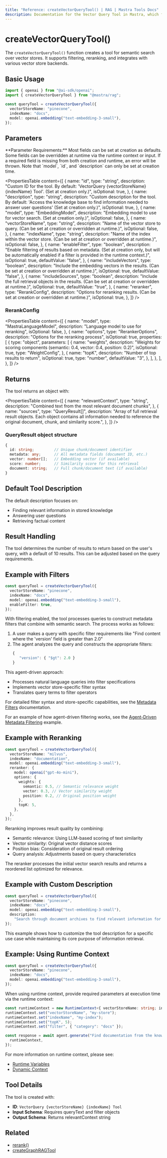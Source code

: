 ```yaml
---
title: "Reference: createVectorQueryTool() | RAG | Mastra Tools Docs"
description: Documentation for the Vector Query Tool in Mastra, which facilitates semantic search over vector stores with filtering and reranking capabilities.
---
```



# createVectorQueryTool()

The `createVectorQueryTool()` function creates a tool for semantic search over vector stores. It supports filtering, reranking, and integrates with various vector store backends.

## Basic Usage

```typescript
import { openai } from "@ai-sdk/openai";
import { createVectorQueryTool } from "@mastra/rag";

const queryTool = createVectorQueryTool({
  vectorStoreName: "pinecone",
  indexName: "docs",
  model: openai.embedding("text-embedding-3-small"),
});
```

## Parameters

<Callout>
**Parameter Requirements:**  
Most fields can be set at creation as defaults. Some fields can be overridden at runtime via the runtime context or input.  
If a required field is missing from both creation and runtime, an error will be thrown. Note that `model`, `id`, and `description` can only be set at creation time.
</Callout>

<PropertiesTable
  content={[
    {
      name: "id",
      type: "string",
      description: "Custom ID for the tool. By default: 'VectorQuery {vectorStoreName} {indexName} Tool'. (Set at creation only.)",
      isOptional: true,
    },
    {
      name: "description",
      type: "string",
      description: "Custom description for the tool. By default: 'Access the knowledge base to find information needed to answer user questions' (Set at creation only.)",
      isOptional: true,
    },
    {
      name: "model",
      type: "EmbeddingModel",
      description: "Embedding model to use for vector search. (Set at creation only.)",
      isOptional: false,
    },
    {
      name: "vectorStoreName",
      type: "string",
      description: "Name of the vector store to query. (Can be set at creation or overridden at runtime.)",
      isOptional: false,
    },
    {
      name: "indexName",
      type: "string",
      description: "Name of the index within the vector store. (Can be set at creation or overridden at runtime.)",
      isOptional: false,
    },
    {
      name: "enableFilter",
      type: "boolean",
      description: "Enable filtering of results based on metadata. (Set at creation only, but will be automatically enabled if a filter is provided in the runtime context.)",
      isOptional: true,
      defaultValue: "false",
    },
    {
      name: "includeVectors",
      type: "boolean",
      description: "Include the embedding vectors in the results. (Can be set at creation or overridden at runtime.)",
      isOptional: true,
      defaultValue: "false",
    },
    {
      name: "includeSources",
      type: "boolean",
      description: "Include the full retrieval objects in the results. (Can be set at creation or overridden at runtime.)",
      isOptional: true,
      defaultValue: "true",
    },
    {
      name: "reranker",
      type: "RerankConfig",
      description: "Options for reranking results. (Can be set at creation or overridden at runtime.)",
      isOptional: true,
    },
  ]}
/>
### RerankConfig

<PropertiesTable
  content={[
    {
      name: "model",
      type: "MastraLanguageModel",
      description: "Language model to use for reranking",
      isOptional: false,
    },
    {
      name: "options",
      type: "RerankerOptions",
      description: "Options for the reranking process",
      isOptional: true,
      properties: [
        {
          type: "object",
          parameters: [
            {
              name: "weights",
              description:
                "Weights for scoring components (semantic: 0.4, vector: 0.4, position: 0.2)",
              isOptional: true,
              type: "WeightConfig",
            },
            {
              name: "topK",
              description: "Number of top results to return",
              isOptional: true,
              type: "number",
              defaultValue: "3",
            },
          ],
        },
      ],
    },
  ]}
/>

## Returns

The tool returns an object with:

<PropertiesTable
  content={[
    {
      name: "relevantContext",
      type: "string",
      description: "Combined text from the most relevant document chunks",
    },
    {
      name: "sources",
      type: "QueryResult[]",
      description: "Array of full retrieval result objects. Each object contains all information needed to reference the original document, chunk, and similarity score.",
    },
  ]}
/>

### QueryResult object structure

```typescript
{
  id: string;         // Unique chunk/document identifier
  metadata: any;      // All metadata fields (document ID, etc.)
  vector: number[];   // Embedding vector (if available)
  score: number;      // Similarity score for this retrieval
  document: string;   // Full chunk/document text (if available)
}
```

## Default Tool Description

The default description focuses on:

- Finding relevant information in stored knowledge
- Answering user questions
- Retrieving factual content

## Result Handling

The tool determines the number of results to return based on the user's query, with a default of 10 results. This can be adjusted based on the query requirements.

## Example with Filters

```typescript
const queryTool = createVectorQueryTool({
  vectorStoreName: "pinecone",
  indexName: "docs",
  model: openai.embedding("text-embedding-3-small"),
  enableFilter: true,
});
```

With filtering enabled, the tool processes queries to construct metadata filters that combine with semantic search. The process works as follows:

1. A user makes a query with specific filter requirements like "Find content where the 'version' field is greater than 2.0"
2. The agent analyzes the query and constructs the appropriate filters:
   ```typescript
   {
      "version": { "$gt": 2.0 }
   }
   ```

This agent-driven approach:

- Processes natural language queries into filter specifications
- Implements vector store-specific filter syntax
- Translates query terms to filter operators

For detailed filter syntax and store-specific capabilities, see the [Metadata Filters](../rag/metadata-filters) documentation.

For an example of how agent-driven filtering works, see the [Agent-Driven Metadata Filtering](../../../examples/rag/usage/filter-rag) example.

## Example with Reranking

```typescript
const queryTool = createVectorQueryTool({
  vectorStoreName: "milvus",
  indexName: "documentation",
  model: openai.embedding("text-embedding-3-small"),
  reranker: {
    model: openai("gpt-4o-mini"),
    options: {
      weights: {
        semantic: 0.5, // Semantic relevance weight
        vector: 0.3, // Vector similarity weight
        position: 0.2, // Original position weight
      },
      topK: 5,
    },
  },
});
```

Reranking improves result quality by combining:

- Semantic relevance: Using LLM-based scoring of text similarity
- Vector similarity: Original vector distance scores
- Position bias: Consideration of original result ordering
- Query analysis: Adjustments based on query characteristics

The reranker processes the initial vector search results and returns a reordered list optimized for relevance.

## Example with Custom Description

```typescript
const queryTool = createVectorQueryTool({
  vectorStoreName: "pinecone",
  indexName: "docs",
  model: openai.embedding("text-embedding-3-small"),
  description:
    "Search through document archives to find relevant information for answering questions about company policies and procedures",
});
```

This example shows how to customize the tool description for a specific use case while maintaining its core purpose of information retrieval.

## Example: Using Runtime Context

```typescript
const queryTool = createVectorQueryTool({
  vectorStoreName: "pinecone",
  indexName: "docs",
  model: openai.embedding("text-embedding-3-small"),
});
```

When using runtime context, provide required parameters at execution time via the runtime context:

```typescript
const runtimeContext = new RuntimeContext<{ vectorStoreName: string; indexName: string; topK: number; filter: any }>();
runtimeContext.set("vectorStoreName", "my-store");
runtimeContext.set("indexName", "my-index");
runtimeContext.set("topK", 5);
runtimeContext.set("filter", { "category": "docs" });

const response = await agent.generate("Find documentation from the knowledge base.", {
  runtimeContext,
});
```

For more information on runtime context, please see:

- [Runtime Variables](../../docs/agents/runtime-variables)
- [Dynamic Context](../../docs/tools-mcp/dynamic-context)

## Tool Details

The tool is created with:

- **ID**: `VectorQuery {vectorStoreName} {indexName} Tool`
- **Input Schema**: Requires queryText and filter objects
- **Output Schema**: Returns relevantContext string

## Related

- [rerank()](../rag/rerank)
- [createGraphRAGTool](./graph-rag-tool)
